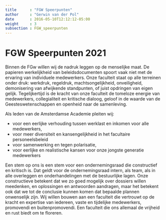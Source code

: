 ```yaml
---
title      : "FGW Speerpunten"
author     : "Gerwin van der Pol"
date       : 2016-05-10T12:12:12-05:00
weight     : 3
subsection : FGW_speerpunten
---
```


# FGW Speerpunten 2021

Binnen de FGw willen wij de nadruk leggen op de menselijke maat. De papieren werkelijkheid van beleidsdocumenten spoort vaak niet met de ervaring van individuele medewerkers. Onze faculteit staat op alle terreinen onder druk: werkdruk, regeldruk, machtsongelijkheid, onveiligheid, demonisering van afwijkende standpunten, of juist opdringen van eigen gelijk. Tegelijkertijd is de kracht van onze faculteit de tomeloze energie van medewerkers, collegialiteit en kritische dialoog, geloof in de waarde van de Geesteswetenschappen en openheid naar de samenleving.

Als leden van de Amsterdamse Academie pleiten wij:

* voor een eerlijke verhouding tussen werklast en inkomen voor alle medewerkers,
* voor meer diversiteit en kansengelijkheid in het facultaire personeelsbeleid
* voor samenwerking en tegen polarisatie,
* voor eerlijke en realistische kansen voor onze jongste generatie medewerkers

Een stem op ons is een stem voor een ondernemingsraad die constructief en kritisch is. Dat geldt voor de ondernemingsraad intern, als team, als in alle overleggen en onderhandelingen met de bestuurlijke lagen. Onze constructieve betekent dat we zo goed mogelijk over dossiers willen meedenken, en oplossingen en antwoorden aandragen, maar het betekent ook dat we tot de conclusie kunnen komen dat bepaalde plannen onwenselijk zijn. Wij willen bouwen aan een faculteit die vertrouwt op de kracht en expertise van iedereen, vaste en tijdelijke medewerkers, promovendi en buitenpromovendi. Een faculteit die ons allemaal de vrijheid en rust biedt om te floreren.
